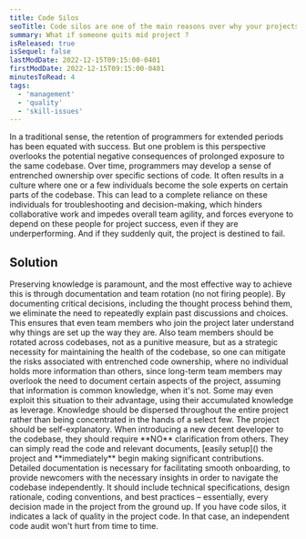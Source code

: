 ```yaml
---
title: Code Silos 
seoTitle: Code silos are one of the main reasons over why your projects fails
summary: What if someone quits mid project ?
isReleased: true
isSequel: false
lastModDate: 2022-12-15T09:15:00-0401
firstModDate: 2022-12-15T09:15:00-0401
minutesToRead: 4
tags:
  - 'management'
  - 'quality'
  - 'skill-issues'
---
```

<C>
In a traditional sense, the retention of programmers for extended periods has been equated with success. But one problem is this perspective overlooks the potential negative consequences of prolonged exposure to the same codebase. Over time, programmers may develop a sense of entrenched ownership over specific sections of code.
</C>
<C>
It often results in a culture where one or a few individuals become the sole experts on certain parts of the codebase. This can lead to a complete reliance on these individuals for troubleshooting and decision-making, which hinders collaborative work and impedes overall team agility, and forces everyone to depend on these people for project success, even if they are underperforming. And if they suddenly quit, the project is destined to fail.
</C>
<H2>Solution</H2>
<C>
Preserving knowledge is paramount, and the most effective way to achieve this is through documentation and team rotation (no not firing people). 
</C>
<C>
By documenting critical decisions, including the thought process behind them, we eliminate the need to repeatedly explain past discussions and choices. This ensures that even team members who join the project later understand why things are set up the way they are. Also team members should be rotated across codebases, not as a punitive measure, but as a strategic necessity for maintaining the health of the codebase, so one can mitigate the risks associated with entrenched code ownership, where no individual holds more information than others, since long-term team members may overlook the need to document certain aspects of the project, assuming that information is common knowledge, when it's not. Some may even exploit this situation to their advantage, using their accumulated knowledge as leverage.
</C>
<C>
Knowledge should be dispersed throughout the entire project rather than being concentrated in the hands of a select few. 
</C>
<C>
The project should be self-explanatory. When introducing a new <L href="/blog/tag/skill-issues">decent</L> developer to the codebase, they should require **NO** clarification from others. They can simply read the code and relevant documents, [easily setup]() the project and **immediately** begin making significant contributions.
Detailed documentation is necessary for facilitating smooth onboarding, to provide newcomers with the necessary insights in order to navigate the codebase independently. It should include technical specifications, design rationale, coding conventions, and best practices – essentially, every decision made in the project from the ground up. 
</C>
<C>
If you have code silos, it indicates a lack of quality in the project code. In that case, an <L href="/services/code-audits">independent code audit</L> won't hurt from time to time.
</C>
